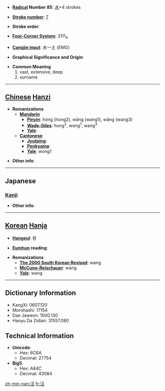 * '''[[Wiktionary:Chinese radical index| Radical]] Number 85''': [[Wiktionary:Chinese radical index 水|水]]+4 strokes

* '''[[Wiktionary:Chinese total strokes index|Stroke number]]''': [[Wiktionary:Chinese total strokes index 7|7]]

* '''Stroke order''': 

* '''[[Wiktionary:Chinese four corner index|Four-Corner System]]''': 3111<sub>4</sub>

* '''[[Wiktionary:Chinese Cangjie index|Cangjie input]]''': 水一土 (EMG)

* '''Graphical Significance and Origin''': 

* '''Common Meaning'''
*#vast, extensive, deep
*# surname


----

== [[Chinese]] [[Hanzi]] ==

* '''Romanizations'''
** '''[[Mandarin]]'''
*** '''[[Pinyin]]''': hóng (hong2), wāng (wang1), wǎng (wang3)
*** '''[[Wade-Giles]]''': hung<sup>2</sup>, wang<sup>1</sup>, wang<sup>3</sup>
*** '''[[Yale]]''': 
** '''[[Cantonese]]'''
*** '''[[Jyutping]]''':
*** '''[[Penkyamp]]''': 
*** '''[[Yale]]''': wong1

* '''Other info''': 

----

==Japanese==
===[[Kanji]]===
{{kanji|on readings=[[おう]] (ō)
|kun readings=[[ひろい]] (hiroi), [[おおい]] (ooi), [[いけ]] (ike)
}}

* '''Other info''':  

----

== [[Korean]] [[Hanja]] ==

* '''[[Hangeul]]''': 왕

* '''[[Eumhun]] reading''': 

* '''Romanizations'''
** '''[[The 2000 South Korean Revised Romanization|The 2000 South Korean Revised]]''': wang
** '''[[McCune-Reischauer]]''': wang
** '''[[Yale]]''': wang

----

== Dictionary Information ==

* KangXi: 0607.120
* Morohashi: 17154
* Dae Jaweon: 1000.130
* Hanyu Da Zidian: 31557.080

== Technical Information ==

* '''Unicode''':
** Hex: 6C6A
** Decimal: 27754
* '''Big5''':
** Hex: A84C
** Decimal: 43084

[[zh-min-nan:汪]]
[[fr:汪]]